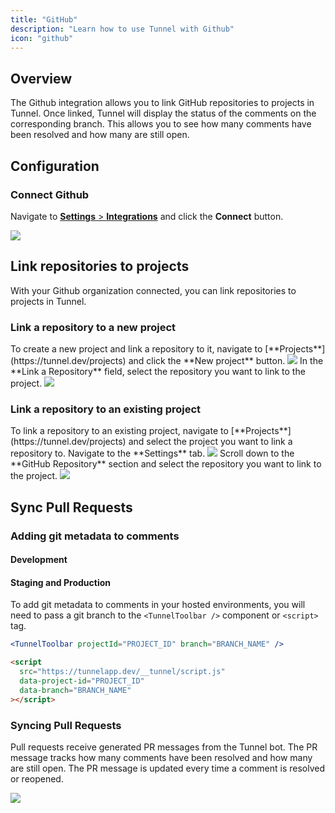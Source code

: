 ```yaml
---
title: "GitHub"
description: "Learn how to use Tunnel with Github"
icon: "github"
---
```


## Overview

The Github integration allows you to link GitHub repositories to projects in Tunnel. Once linked, Tunnel will display the status of the comments on the corresponding branch. This allows you to see how many comments have been resolved and how many are still open.

## Configuration

### Connect Github

Navigate to [**Settings** > **Integrations**](https://tunnel.dev/settings/integrations) and click the **Connect** button.

<Frame>
  <img src="/assets/screenshots/integrations/github/organization-settings.png" />
</Frame>

## Link repositories to projects

With your Github organization connected, you can link repositories to projects in Tunnel.

### Link a repository to a new project

<Steps>
  <Step title="Create a new project">
    To create a new project and link a repository to it, navigate to
    [**Projects**](https://tunnel.dev/projects) and click the **New project**
    button.
    <Frame>
      <img src="/assets/screenshots/integrations/github/create-project.png" />
    </Frame>
  </Step>
  <Step title="Select a repository">
    In the **Link a Repository** field, select the repository you want to link
    to the project.
    <Frame>
      <img src="/assets/screenshots/integrations/github/new-projectselect-repository.png" />
    </Frame>
  </Step>
</Steps>

### Link a repository to an existing project

<Steps>
  <Step title="Create a new project">
    To link a repository to an existing project, navigate to
    [**Projects**](https://tunnel.dev/projects) and select the project you want
    to link a repository to. Navigate to the **Settings** tab.
    <Frame>
      <img src="/assets/screenshots/integrations/github/existing-project-settings.png" />
    </Frame>
  </Step>
  <Step title="Select a repository">
    Scroll down to the **GitHub Repository** section and select the repository
    you want to link to the project.
    <Frame>
      <img src="/assets/screenshots/integrations/github/existing-project-select-repository.png" />
    </Frame>
  </Step>
</Steps>

## Sync Pull Requests

### Adding git metadata to comments

#### Development

#### Staging and Production

To add git metadata to comments in your hosted environments, you will need to pass a git branch to the `<TunnelToolbar />` component or `<script>` tag.

<CodeGroup>

```jsx SDK
<TunnelToolbar projectId="PROJECT_ID" branch="BRANCH_NAME" />
```

```html <script> tag
<script
  src="https://tunnelapp.dev/__tunnel/script.js"
  data-project-id="PROJECT_ID"
  data-branch="BRANCH_NAME"
></script>
```

</CodeGroup>

### Syncing Pull Requests

Pull requests receive generated PR messages from the Tunnel bot. The PR message tracks how many comments have been resolved and how many are still open. The PR message is updated every time a comment is resolved or reopened.

<Frame>
  <img src="/assets/screenshots/integrations/github/pr-message.png" />
</Frame>
